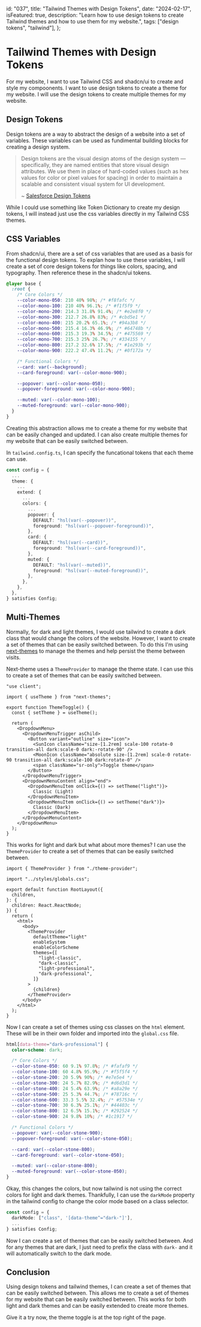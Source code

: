   id: "037",
  title: "Tailwind Themes with Design Tokens",
  date: "2024-02-17",
  isFeatured: true,
  description:
    "Learn how to use design tokens to create Tailwind themes and how to use them for my website.",
  tags: ["design tokens", "tailwind"],
};

# Tailwind Themes with Design Tokens

For my website, I want to use Tailwind CSS and shadcn/ui to create and style my
compoonents. I want to use design tokens to create a theme for my website. I
will use the design tokens to create multiple themes for my website.

## Design Tokens

Design tokens are a way to abstract the design of a website into a set of
variables. These variables can be used as fundimental building blocks for
creating a design system.

> Design tokens are the visual design atoms of the design system — specifically,
> they are named entities that store visual design attributes. We use them in
> place of hard-coded values (such as hex values for color or pixel values for
> spacing) in order to maintain a scalable and consistent visual system for UI
> development.
>
> ~
> [Salesforce Design Tokens](https://www.lightningdesignsystem.com/design-tokens/)

While I could use something like Token Dictionary to create my design tokens, I
will instead just use the css variables directly in my Tailwind CSS themes.

## CSS Variables

From shadcn/ui, there are a set of css variables that are used as a basis for
the functional design tokens. To explan how to use these variables, I will
create a set of core design tokens for things like colors, spacing, and
typography. Then reference these in the shadcn/ui tokens.

```css
@layer base {
  :root {
    /* Core Colors */
    --color-mono-050: 210 40% 98%; /* #f8fafc */
    --color-mono-100: 210 40% 96.1%; /* #f1f5f9 */
    --color-mono-200: 214.3 31.8% 91.4%; /* #e2e8f0 */
    --color-mono-300: 212.7 26.8% 83%; /* #cbd5e1 */
    --color-mono-400: 215 20.2% 65.1%; /* #94a3b8 */
    --color-mono-500: 215.4 16.3% 46.9%; /* #64748b */
    --color-mono-600: 215.3 19.3% 34.5%; /* #475569 */
    --color-mono-700: 215.3 25% 26.7%; /* #334155 */
    --color-mono-800: 217.2 32.6% 17.5%; /* #1e293b */
    --color-mono-900: 222.2 47.4% 11.2%; /* #0f172a */

    /* Functional Colors */
    --card: var(--background);
    --card-foreground: var(--color-mono-900);

    --popover: var(--color-mono-050);
    --popover-foreground: var(--color-mono-900);

    --muted: var(--color-mono-100);
    --muted-foreground: var(--color-mono-900);
  }
}
```

Creating this abstraction allows me to create a theme for my website that can be
easily changed and updated. I can also create multiple themes for my website
that can be easily switched between.

In `tailwind.config.ts`, I can specify the funcational tokens that each theme
can use.

```typescript
const config = {
  ...
  theme: {
    ...
    extend: {
      ...
      colors: {
        ...
        popover: {
          DEFAULT: "hsl(var(--popover))",
          foreground: "hsl(var(--popover-foreground))",
        },
        card: {
          DEFAULT: "hsl(var(--card))",
          foreground: "hsl(var(--card-foreground))",
        },
        muted: {
          DEFAULT: "hsl(var(--muted))",
          foreground: "hsl(var(--muted-foreground))",
        },
      },
    },
  },
} satisfies Config;
```

## Multi-Themes

Normally, for dark and light themes, I would use tailwind to create a dark class
that would change the colors of the website. However, I want to create a set of
themes that can be easily switched between. To do this I'm using
[next-themes](https://github.com/pacocoursey/next-themes) to manage the themes
and help persist the theme between visits.

Next-theme uses a `ThemeProvider` to manage the theme state. I can use this to
create a set of themes that can be easily switched between.

```tsx
"use client";

import { useTheme } from "next-themes";

export function ThemeToggle() {
  const { setTheme } = useTheme();

  return (
    <DropdownMenu>
      <DropdownMenuTrigger asChild>
        <Button variant="outline" size="icon">
          <SunIcon className="size-[1.2rem] scale-100 rotate-0 transition-all dark:scale-0 dark:-rotate-90" />
          <MoonIcon className="absolute size-[1.2rem] scale-0 rotate-90 transition-all dark:scale-100 dark:rotate-0" />
          <span className="sr-only">Toggle theme</span>
        </Button>
      </DropdownMenuTrigger>
      <DropdownMenuContent align="end">
        <DropdownMenuItem onClick={() => setTheme("light")}>
          Classic (Light)
        </DropdownMenuItem>
        <DropdownMenuItem onClick={() => setTheme("dark")}>
          Classic (Dark)
        </DropdownMenuItem>
      </DropdownMenuContent>
    </DropdownMenu>
  );
}
```

This works for light and dark but what about more themes? I can use the
`ThemeProvider` to create a set of themes that can be easily switched between.

```tsx
import { ThemeProvider } from "./theme-provider";

import "../styles/globals.css";

export default function RootLayout({
  children,
}: {
  children: React.ReactNode;
}) {
  return (
    <html>
      <body>
        <ThemeProvider
          defaultTheme="light"
          enableSystem
          enableColorScheme
          themes={[
            "light-classic",
            "dark-classic",
            "light-professional",
            "dark-professional",
          ]}
        >
          {children}
        </ThemeProvider>
      </body>
    </html>
  );
}
```

Now I can create a set of themes using css classes on the `html` element. These
will be in their own folder and imported into the `global.css` file.

```css
html[data-theme="dark-professional"] {
  color-scheme: dark;

  /* Core Colors */
  --color-stone-050: 60 9.1% 97.8%; /* #fafaf9 */
  --color-stone-100: 60 4.8% 95.9%; /* #f5f5f4 */
  --color-stone-200: 20 5.9% 90%; /* #e7e5e4 */
  --color-stone-300: 24 5.7% 82.9%; /* #d6d3d1 */
  --color-stone-400: 24 5.4% 63.9%; /* #a8a29e */
  --color-stone-500: 25 5.3% 44.7%; /* #78716c */
  --color-stone-600: 33.3 5.5% 32.4%; /* #57534e */
  --color-stone-700: 30 6.3% 25.1%; /* #44403c */
  --color-stone-800: 12 6.5% 15.1%; /* #292524 */
  --color-stone-900: 24 9.8% 10%; /* #1c1917 */

  /* Functional Colors */
  --popover: var(--color-stone-900);
  --popover-foreground: var(--color-stone-050);

  --card: var(--color-stone-800);
  --card-foreground: var(--color-stone-050);

  --muted: var(--color-stone-800);
  --muted-foreground: var(--color-stone-050);
}
```

Okay, this changes the colors, but now tailwind is not using the correct colors
for light and dark themes. Thankfully, I can use the `darkMode` property in the
tailwind config to change the color mode based on a class selector.

```typescript
const config = {
  darkMode: ["class", '[data-theme^="dark-"]'],
  ...
} satisfies Config;
```

Now I can create a set of themes that can be easily switched between. And for
any themes that are dark, I just need to prefix the class with `dark-` and it
will automatically switch to the dark mode.

## Conclusion

Using design tokens and tailwind themes, I can create a set of themes that can
be easily switched between. This allows me to create a set of themes for my
website that can be easily switched between. This works for both light and dark
themes and can be easily extended to create more themes.

Give it a try now, the theme toggle is at the top right of the page.
